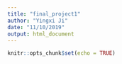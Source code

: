 ```yaml
---
title: "final_project1"
author: "Yingxi Ji"
date: "11/10/2019"
output: html_document
---
```


```r
knitr::opts_chunk$set(echo = TRUE)
```


